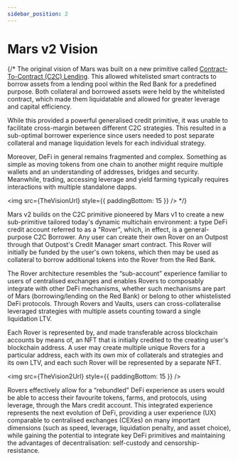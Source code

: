 ```yaml
---
sidebar_position: 2
---
```



# Mars v2 Vision

{/* The original vision of Mars was built on a new primitive called [Contract-To-Contract (C2C) Lending](https://mars-protocol.medium.com/a-vision-for-the-fields-of-mars-and-contract-to-contract-c2c-lending-9c6e4239f72c). This allowed whitelisted smart contracts to borrow assets from a lending pool within the Red Bank for a predefined purpose. Both collateral and borrowed assets were held by the whitelisted contract, which made them liquidatable and allowed for greater leverage and capital efficiency.

While this provided a powerful generalised credit primitive, it was unable to facilitate cross-margin between different C2C strategies. This resulted in a sub-optimal borrower experience since users needed to post separate collateral and manage liquidation levels for each individual strategy.

Moreover, DeFi in general remains fragmented and complex. Something as simple as moving tokens from one chain to another might require multiple wallets and an understanding of addresses, bridges and security. Meanwhile, trading, accessing leverage and yield farming typically requires interactions with multiple standalone dapps.

<img src={TheVisionUrl} style={{ paddingBottom: 15 }} /> */}

Mars v2 builds on the C2C primitive pioneered by Mars v1 to create a new sub-primitive tailored today's dynamic multichain environment: a type DeFi credit account referred to as a "Rover", which, in effect, is a general-purpose C2C Borrower. Any user can create their own Rover on an Outpost through that Outpost's Credit Manager smart contract. This Rover will initially be funded  by the user's own tokens, which then may be used as collateral to borrow additional tokens into the Rover from the Red Bank. 

The Rover architecture resembles the “sub-account” experience familiar to users of centralised exchanges and enables Rovers to composably integrate with other DeFi mechanisms, whether such mechanisms are part of Mars (borrowing/lending on the Red Bank) or belong to other whistelisted DeFi protocols. Through Rovers and Vaults, users can cross-collateralise leveraged strategies with multiple assets counting toward a single liquidation LTV.

Each Rover is represented by, and made transferable across blockchain accounts by means of, an NFT that is initially credited to the creating user's blockchain address. A user may create multiple unique Rovers for a particular address, each with its own mix of collaterals and strategies and its own LTV, and each such Rover will be represented by a separate NFT. 

<img src={TheVision2Url} style={{ paddingBottom: 15 }} />

Rovers effectively allow for a “rebundled” DeFi experience as users would be able to access their favourite tokens, farms, and protocols, using leverage, through the Mars credit account. This integrated experience represents the next evolution of DeFi, providing a user experience (UX) comparable to centralised exchanges (CEXes) on many important dimensions (such as speed, leverage, liquidation penalty, and asset choice), while gaining the potential to integrate key DeFi primitives and maintaining the advantages of decentralisation: self-custody and censorship-resistance.
